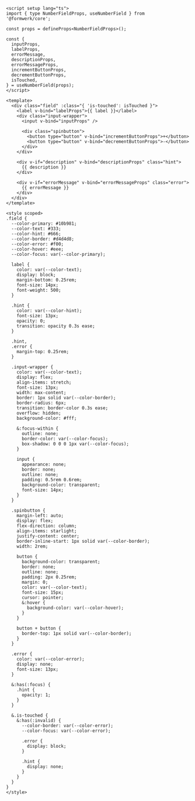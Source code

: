 ```vue
<script setup lang="ts">
import { type NumberFieldProps, useNumberField } from '@formwerk/core';

const props = defineProps<NumberFieldProps>();

const {
  inputProps,
  labelProps,
  errorMessage,
  descriptionProps,
  errorMessageProps,
  incrementButtonProps,
  decrementButtonProps,
  isTouched,
} = useNumberField(props);
</script>

<template>
  <div class="field" :class="{ 'is-touched': isTouched }">
    <label v-bind="labelProps">{{ label }}</label>
    <div class="input-wrapper">
      <input v-bind="inputProps" />

      <div class="spinbutton">
        <button type="button" v-bind="incrementButtonProps">+</button>
        <button type="button" v-bind="decrementButtonProps">-</button>
      </div>
    </div>

    <div v-if="description" v-bind="descriptionProps" class="hint">
      {{ description }}
    </div>

    <div v-if="errorMessage" v-bind="errorMessageProps" class="error">
      {{ errorMessage }}
    </div>
  </div>
</template>

<style scoped>
.field {
  --color-primary: #10b981;
  --color-text: #333;
  --color-hint: #666;
  --color-border: #d4d4d8;
  --color-error: #f00;
  --color-hover: #eee;
  --color-focus: var(--color-primary);

  label {
    color: var(--color-text);
    display: block;
    margin-bottom: 0.25rem;
    font-size: 14px;
    font-weight: 500;
  }

  .hint {
    color: var(--color-hint);
    font-size: 13px;
    opacity: 0;
    transition: opacity 0.3s ease;
  }

  .hint,
  .error {
    margin-top: 0.25rem;
  }

  .input-wrapper {
    color: var(--color-text);
    display: flex;
    align-items: stretch;
    font-size: 13px;
    width: max-content;
    border: 1px solid var(--color-border);
    border-radius: 6px;
    transition: border-color 0.3s ease;
    overflow: hidden;
    background-color: #fff;

    &:focus-within {
      outline: none;
      border-color: var(--color-focus);
      box-shadow: 0 0 0 1px var(--color-focus);
    }

    input {
      appearance: none;
      border: none;
      outline: none;
      padding: 0.5rem 0.6rem;
      background-color: transparent;
      font-size: 14px;
    }
  }

  .spinbutton {
    margin-left: auto;
    display: flex;
    flex-direction: column;
    align-items: starlight;
    justify-content: center;
    border-inline-start: 1px solid var(--color-border);
    width: 2rem;

    button {
      background-color: transparent;
      border: none;
      outline: none;
      padding: 2px 0.25rem;
      margin: 0;
      color: var(--color-text);
      font-size: 15px;
      cursor: pointer;
      &:hover {
        background-color: var(--color-hover);
      }
    }

    button + button {
      border-top: 1px solid var(--color-border);
    }
  }

  .error {
    color: var(--color-error);
    display: none;
    font-size: 13px;
  }

  &:has(:focus) {
    .hint {
      opacity: 1;
    }
  }

  &.is-touched {
    &:has(:invalid) {
      --color-border: var(--color-error);
      --color-focus: var(--color-error);

      .error {
        display: block;
      }

      .hint {
        display: none;
      }
    }
  }
}
</style>
```
